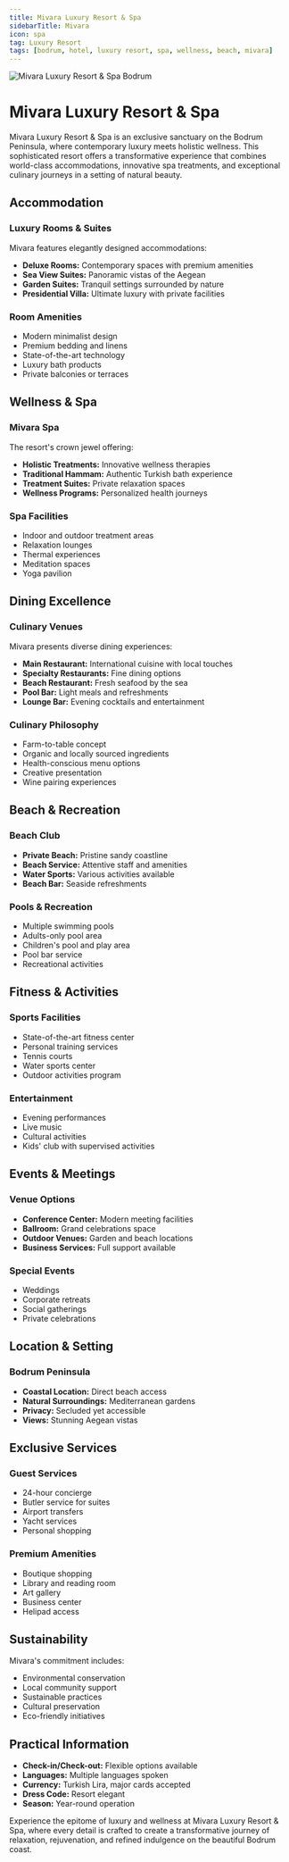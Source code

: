 ```yaml
---
title: Mivara Luxury Resort & Spa
sidebarTitle: Mivara
icon: spa
tag: Luxury Resort
tags: [bodrum, hotel, luxury resort, spa, wellness, beach, mivara]
---
```


<img src="https://res.cloudinary.com/djzzikcey/image/upload/v1752962063/bodrum-transfer/mivara.webp" alt="Mivara Luxury Resort & Spa Bodrum" className="rounded-lg mb-8" />

# Mivara Luxury Resort & Spa

Mivara Luxury Resort & Spa is an exclusive sanctuary on the Bodrum Peninsula, where contemporary luxury meets holistic wellness. This sophisticated resort offers a transformative experience that combines world-class accommodations, innovative spa treatments, and exceptional culinary journeys in a setting of natural beauty.

## Accommodation

### Luxury Rooms & Suites
Mivara features elegantly designed accommodations:
- **Deluxe Rooms:** Contemporary spaces with premium amenities
- **Sea View Suites:** Panoramic vistas of the Aegean
- **Garden Suites:** Tranquil settings surrounded by nature
- **Presidential Villa:** Ultimate luxury with private facilities

### Room Amenities
- Modern minimalist design
- Premium bedding and linens
- State-of-the-art technology
- Luxury bath products
- Private balconies or terraces

## Wellness & Spa

### Mivara Spa
The resort's crown jewel offering:
- **Holistic Treatments:** Innovative wellness therapies
- **Traditional Hammam:** Authentic Turkish bath experience
- **Treatment Suites:** Private relaxation spaces
- **Wellness Programs:** Personalized health journeys

### Spa Facilities
- Indoor and outdoor treatment areas
- Relaxation lounges
- Thermal experiences
- Meditation spaces
- Yoga pavilion

## Dining Excellence

### Culinary Venues
Mivara presents diverse dining experiences:
- **Main Restaurant:** International cuisine with local touches
- **Specialty Restaurants:** Fine dining options
- **Beach Restaurant:** Fresh seafood by the sea
- **Pool Bar:** Light meals and refreshments
- **Lounge Bar:** Evening cocktails and entertainment

### Culinary Philosophy
- Farm-to-table concept
- Organic and locally sourced ingredients
- Health-conscious menu options
- Creative presentation
- Wine pairing experiences

## Beach & Recreation

### Beach Club
- **Private Beach:** Pristine sandy coastline
- **Beach Service:** Attentive staff and amenities
- **Water Sports:** Various activities available
- **Beach Bar:** Seaside refreshments

### Pools & Recreation
- Multiple swimming pools
- Adults-only pool area
- Children's pool and play area
- Pool bar service
- Recreational activities

## Fitness & Activities

### Sports Facilities
- State-of-the-art fitness center
- Personal training services
- Tennis courts
- Water sports center
- Outdoor activities program

### Entertainment
- Evening performances
- Live music
- Cultural activities
- Kids' club with supervised activities

## Events & Meetings

### Venue Options
- **Conference Center:** Modern meeting facilities
- **Ballroom:** Grand celebrations space
- **Outdoor Venues:** Garden and beach locations
- **Business Services:** Full support available

### Special Events
- Weddings
- Corporate retreats
- Social gatherings
- Private celebrations

## Location & Setting

### Bodrum Peninsula
- **Coastal Location:** Direct beach access
- **Natural Surroundings:** Mediterranean gardens
- **Privacy:** Secluded yet accessible
- **Views:** Stunning Aegean vistas

## Exclusive Services

### Guest Services
- 24-hour concierge
- Butler service for suites
- Airport transfers
- Yacht services
- Personal shopping

### Premium Amenities
- Boutique shopping
- Library and reading room
- Art gallery
- Business center
- Helipad access

## Sustainability

Mivara's commitment includes:
- Environmental conservation
- Local community support
- Sustainable practices
- Cultural preservation
- Eco-friendly initiatives

## Practical Information

- **Check-in/Check-out:** Flexible options available
- **Languages:** Multiple languages spoken
- **Currency:** Turkish Lira, major cards accepted
- **Dress Code:** Resort elegant
- **Season:** Year-round operation

Experience the epitome of luxury and wellness at Mivara Luxury Resort & Spa, where every detail is crafted to create a transformative journey of relaxation, rejuvenation, and refined indulgence on the beautiful Bodrum coast.